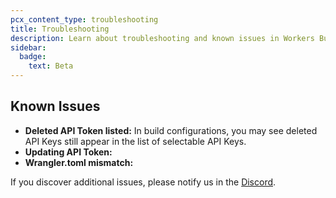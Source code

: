 ```yaml
---
pcx_content_type: troubleshooting
title: Troubleshooting
description: Learn about troubleshooting and known issues in Workers Builds.
sidebar:
  badge:
    text: Beta
---
```


## Known Issues

- **Deleted API Token listed:** In build configurations, you may see deleted API Keys still appear in the list of selectable API Keys.
- **Updating API Token:**
- **Wrangler.toml mismatch:**

If you discover additional issues, please notify us in the [Discord](https://discord.cloudflare.com).
